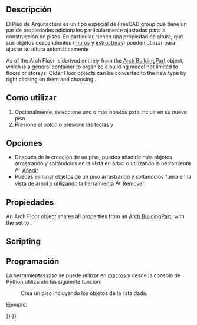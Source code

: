 <languages/>

<div class="mw-translate-fuzzy">
{{docnav/es|[[Arch_Rebar|Rebar]]|[[Arch_BuildingPart|Building Part]]|[[Arch_Workbench|Arch]]|IconL=Arch_Rebar.svg |IconC=Workbench_Arch.svg |IconR=Arch_BuildingPart.svg}}
</div>

{{VeryImportantMessage|THIS COMMAND IS PART OF THE INTEGRATED [[BIM_Workbench|BIM WORKBENCH]] IN V1.0<br>
This page has been updated for that version.}}

<div class="mw-translate-fuzzy">
{{GuiCommand/es
|Name=Arch Floor
|Name/es=Arch Floor
|Workbenches=[[Arch_Workbench/es|Entorno de Arquitectura]]
|MenuLocation=Arquitectura → Piso
|Shortcut={{KEY|F}} {{KEY|L}}
|SeeAlso=
}}
</div>

<span id="Description"></span>
==Descripción==

<div class="mw-translate-fuzzy">
El Piso de Arquitectura es un tipo especial de FreeCAD group que tiene un par de propiedades adicionales particularmente ajustadas para la construcción de pisos. En particular, tienen una propiedad de altura, que sus objetos descendientes ([[Arch Wall/es|muros]] y [[Arch Structure/es|estructuras]]) pueden utilizar para ajustar su altura automáticamente
</div>

As of {{VersionPlus|0.18}} the Arch Floor is derived entirely from the [[Arch_BuildingPart|Arch BuildingPart]] object, which is a general container to organize a building model not limited to floors or storeys. Older Floor objects can be converted to the new type by right clicking on them and choosing {{incode|Convert to BuildingPart}}.

<span id="Usage"></span>
==Como utilizar==

<div class="mw-translate-fuzzy">
# Opcionalmente, seleccione uno o más objetos para incluir en su nuevo piso
# Presione el botón {{KEY|[[Image:Arch Floor.png|16px]] '''Arch Floor'''}} o presione las teclas {{KEY|F}} y {{KEY|L}}
</div>

<span id="Options"></span>
==Opciones==

<div class="mw-translate-fuzzy">
* Después de la creación de un piso, puedes añadirle más objetos arrastrando y soltándolos en la vista en árbol o utilizando la herramienta [[Image:Arch Add.png|16px]] [[Arch Add/es|Añadir]]
* Puedes eliminar objetos de un piso arrastrando y soltándolos fuera en la vista de árbol o utilizando la herramienta [[Image:Arch Remove.png|16px]] [[Arch Remove/es|Remover]]
</div>

<span id="Properties"></span>
==Propiedades==

An Arch Floor object shares all properties from an [[Arch BuildingPart|Arch BuildingPart]], with the {{PropertyData|Ifc Type}} set to {{incode|"Building Storey"}}.

==Scripting==

<div class="mw-translate-fuzzy">
==Programación==
</div>

<div class="mw-translate-fuzzy">
La herramientas piso se puede utilizar en [[macros/es|macros]] y desde la consola de Python utilizando las siguiente funcion:
</div>

{{Code|code=
Floor = makeFloor(objectslist=None, baseobj=None, name="Floor")
}}

<div class="mw-translate-fuzzy">
:Crea un piso incluyendo los objetos de la lista dada.
</div>

Ejemplo:

{{Code|code=
import FreeCAD, Draft, Arch

p1 = FreeCAD.Vector(0, 0, 0)
p2 = FreeCAD.Vector(2000, 0, 0)
baseline = Draft.makeLine(p1, p2)
baseline2 = Draft.makeLine(p1, -1*p2)

Wall1 = Arch.makeWall(baseline, length=None, width=150, height=2000)
Wall2 = Arch.makeWall(baseline2, length=None, width=150, height=1800)
FreeCAD.ActiveDocument.recompute()

Floor = Arch.makeFloor([Wall1, Wall2])

Building = Arch.makeBuilding([Floor])
Site = Arch.makeSite(Building)
FreeCAD.ActiveDocument.recompute() 
}}


<div class="mw-translate-fuzzy">
{{docnav/es|[[Arch_Rebar|Rebar]]|[[Arch_BuildingPart|Building Part]]|[[Arch_Workbench/es|Arch]]|IconL=Arch_Rebar.svg |IconC=Workbench_Arch.svg |IconR=Arch_BuildingPart.svg}}
</div>

{{BIM_Tools_navi{{#translation:}}}}
{{Userdocnavi{{#translation:}}}}